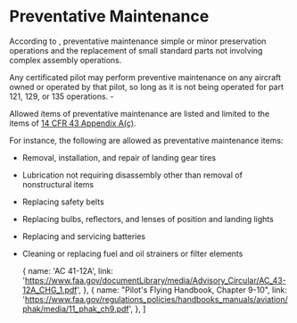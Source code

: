 

# Preventative Maintenance

According to <Reg showTitle part="1.1" />, preventative maintenance simple or
minor preservation operations and the replacement of small standard parts not
involving complex assembly operations.

Any certificated pilot may perform preventive maintenance on any aircraft owned
or operated by that pilot, so long as it is not being operated for part 121,
129, or 135 operations. - <Reg part="43.3" />

Allowed items of preventative maintenance are listed and limited to the items of
[14 CFR 43 Appendix A(c)](<https://ecfr.federalregister.gov/current/title-14/chapter-I/subchapter-C/part-43/appendix-Appendix%20A%20to%20Part%2043#p-Appendix-A-to-Part-43(c)>).

For instance, the following are allowed as preventative maintenance items:

-   Removal, installation, and repair of landing gear tires
-   Lubrication not requiring disassembly other than removal of nonstructural
    items
-   Replacing safety belts
-   Replacing bulbs, reflectors, and lenses of position and landing lights
-   Replacing and servicing batteries
-   Cleaning or replacing fuel and oil strainers or filter elements

    {
        name: 'AC 41-12A',
        link: 'https://www.faa.gov/documentLibrary/media/Advisory_Circular/AC_43-12A_CHG_1.pdf',
    },
    {
        name: "Pilot's Flying Handbook, Chapter 9-10",
        link: 'https://www.faa.gov/regulations_policies/handbooks_manuals/aviation/phak/media/11_phak_ch9.pdf',
    },
]
